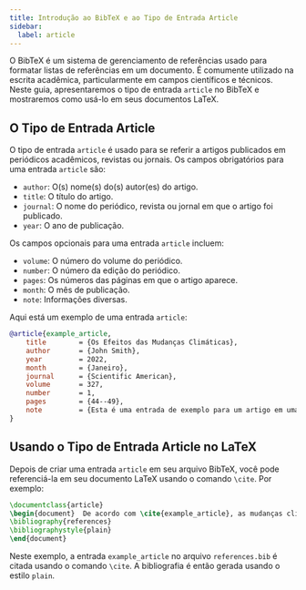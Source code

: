 ```yaml
---
title: Introdução ao BibTeX e ao Tipo de Entrada Article
sidebar:
  label: article
---
```



O BibTeX é um sistema de gerenciamento de referências usado para formatar listas de referências em um documento. É comumente utilizado na escrita acadêmica, particularmente em campos científicos e técnicos. Neste guia, apresentaremos o tipo de entrada `article` no BibTeX e mostraremos como usá-lo em seus documentos LaTeX.

<CiteDrive/>

## O Tipo de Entrada Article

O tipo de entrada `article` é usado para se referir a artigos publicados em periódicos acadêmicos, revistas ou jornais. Os campos obrigatórios para uma entrada `article` são:

-   `author`: O(s) nome(s) do(s) autor(es) do artigo.
-   `title`: O título do artigo.
-   `journal`: O nome do periódico, revista ou jornal em que o artigo foi publicado.
-   `year`: O ano de publicação.

Os campos opcionais para uma entrada `article` incluem:

-   `volume`: O número do volume do periódico.
-   `number`: O número da edição do periódico.
-   `pages`: Os números das páginas em que o artigo aparece.
-   `month`: O mês de publicação.
-   `note`: Informações diversas.

Aqui está um exemplo de uma entrada `article`:

```bibtex
@article{example_article,
	title        = {Os Efeitos das Mudanças Climáticas},
	author       = {John Smith},
	year         = 2022,
	month        = {Janeiro},
	journal      = {Scientific American},
	volume       = 327,
	number       = 1,
	pages        = {44--49},
	note         = {Esta é uma entrada de exemplo para um artigo em uma revista.}
}
```

## Usando o Tipo de Entrada Article no LaTeX

Depois de criar uma entrada `article` em seu arquivo BibTeX, você pode referenciá-la em seu documento LaTeX usando o comando `\cite`. Por exemplo:

```latex
\documentclass{article}  
\begin{document}  De acordo com \cite{example_article}, as mudanças climáticas têm efeitos significativos no planeta.  
\bibliography{references}
\bibliographystyle{plain} 
\end{document}
```

Neste exemplo, a entrada `example_article` no arquivo `references.bib` é citada usando o comando `\cite`. A bibliografia é então gerada usando o estilo `plain`.
